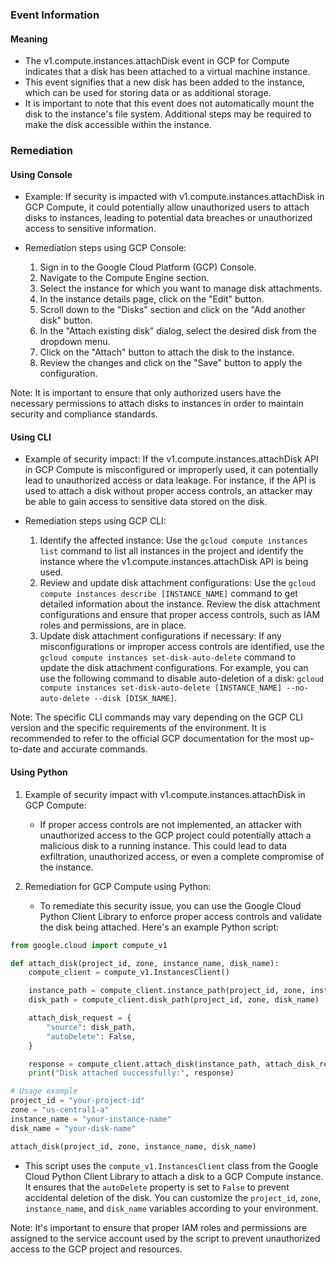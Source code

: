 
### Event Information

#### Meaning

- The v1.compute.instances.attachDisk event in GCP for Compute indicates that a disk has been attached to a virtual machine instance.
- This event signifies that a new disk has been added to the instance, which can be used for storing data or as additional storage.
- It is important to note that this event does not automatically mount the disk to the instance's file system. Additional steps may be required to make the disk accessible within the instance.

### Remediation

#### Using Console

- Example: If security is impacted with v1.compute.instances.attachDisk in GCP Compute, it could potentially allow unauthorized users to attach disks to instances, leading to potential data breaches or unauthorized access to sensitive information.

- Remediation steps using GCP Console:
  1. Sign in to the Google Cloud Platform (GCP) Console.
  2. Navigate to the Compute Engine section.
  3. Select the instance for which you want to manage disk attachments.
  4. In the instance details page, click on the "Edit" button.
  5. Scroll down to the "Disks" section and click on the "Add another disk" button.
  6. In the "Attach existing disk" dialog, select the desired disk from the dropdown menu.
  7. Click on the "Attach" button to attach the disk to the instance.
  8. Review the changes and click on the "Save" button to apply the configuration.

Note: It is important to ensure that only authorized users have the necessary permissions to attach disks to instances in order to maintain security and compliance standards.

#### Using CLI

- Example of security impact: If the v1.compute.instances.attachDisk API in GCP Compute is misconfigured or improperly used, it can potentially lead to unauthorized access or data leakage. For instance, if the API is used to attach a disk without proper access controls, an attacker may be able to gain access to sensitive data stored on the disk.

- Remediation steps using GCP CLI:
  1. Identify the affected instance: Use the `gcloud compute instances list` command to list all instances in the project and identify the instance where the v1.compute.instances.attachDisk API is being used.
  2. Review and update disk attachment configurations: Use the `gcloud compute instances describe [INSTANCE_NAME]` command to get detailed information about the instance. Review the disk attachment configurations and ensure that proper access controls, such as IAM roles and permissions, are in place.
  3. Update disk attachment configurations if necessary: If any misconfigurations or improper access controls are identified, use the `gcloud compute instances set-disk-auto-delete` command to update the disk attachment configurations. For example, you can use the following command to disable auto-deletion of a disk: `gcloud compute instances set-disk-auto-delete [INSTANCE_NAME] --no-auto-delete --disk [DISK_NAME]`.

Note: The specific CLI commands may vary depending on the GCP CLI version and the specific requirements of the environment. It is recommended to refer to the official GCP documentation for the most up-to-date and accurate commands.

#### Using Python

1. Example of security impact with v1.compute.instances.attachDisk in GCP Compute:
   - If proper access controls are not implemented, an attacker with unauthorized access to the GCP project could potentially attach a malicious disk to a running instance. This could lead to data exfiltration, unauthorized access, or even a complete compromise of the instance.

2. Remediation for GCP Compute using Python:
   - To remediate this security issue, you can use the Google Cloud Python Client Library to enforce proper access controls and validate the disk being attached. Here's an example Python script:

```python
from google.cloud import compute_v1

def attach_disk(project_id, zone, instance_name, disk_name):
    compute_client = compute_v1.InstancesClient()

    instance_path = compute_client.instance_path(project_id, zone, instance_name)
    disk_path = compute_client.disk_path(project_id, zone, disk_name)

    attach_disk_request = {
        "source": disk_path,
        "autoDelete": False,
    }

    response = compute_client.attach_disk(instance_path, attach_disk_request)
    print("Disk attached successfully:", response)

# Usage example
project_id = "your-project-id"
zone = "us-central1-a"
instance_name = "your-instance-name"
disk_name = "your-disk-name"

attach_disk(project_id, zone, instance_name, disk_name)
```

   - This script uses the `compute_v1.InstancesClient` class from the Google Cloud Python Client Library to attach a disk to a GCP Compute instance. It ensures that the `autoDelete` property is set to `False` to prevent accidental deletion of the disk. You can customize the `project_id`, `zone`, `instance_name`, and `disk_name` variables according to your environment.

Note: It's important to ensure that proper IAM roles and permissions are assigned to the service account used by the script to prevent unauthorized access to the GCP project and resources.

